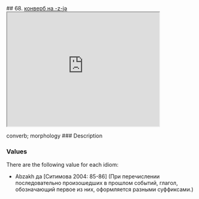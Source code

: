 ## 68. <a href =  'https://agricolamz.github.io/The_Circassian_Isoglosses_Database/68.html'>конверб на -z-jə</a><div class='box'><iframe src='https://agricolamz.github.io/The_Circassian_Isoglosses_Database/68.html' width = '400px' height = '300px'></iframe></div>converb; morphology
### Description



### Values
There are the following value for each idiom:

* Abzakh  да [Ситимова 2004: 85-86] (При перечислении последовательно произошедших в прошлом событий, глагол, обозначающий первое из них, оформляется разными суффиксами.)

